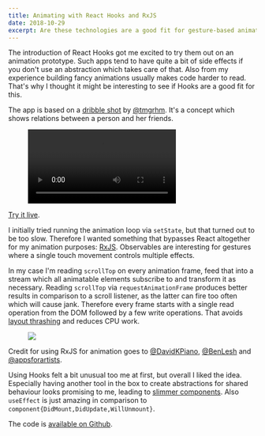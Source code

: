 ```yaml
---
title: Animating with React Hooks and RxJS
date: 2018-10-29
excerpt: Are these technologies are a good fit for gesture-based animations?
---
```



The introduction of React Hooks got me excited to try them out on an animation
prototype. Such apps tend to have quite a bit of side effects if you don't use
an abstraction which takes care of that. Also from my experience building
fancy animations usually makes code harder to read. That's why I thought it might be
interesting to see if Hooks are a good fit for this.

The app is based on a [dribble
shot](https://dribbble.com/shots/2189808-Imitating-UIKit-dynamics-physics) by
[@tmgrhm](https://twitter.com/tmgrhm). It's a concept which shows relations
between a person and her friends.

<Figure>
  <PhoneFrame>
    <video autoPlay loop preload="auto" style={{maxHeight: '70vh'}}>
      <source src={require('./demo.mp4')} type="video/mp4" />
      Sorry, your browser doesn't support embedded videos.
    </video>
  </PhoneFrame>
</Figure>

[Try it live](https://amannn.github.io/friends-ui/).

I initially tried running the animation loop via `setState`, but that turned out
to be too slow. Therefore I wanted something that bypasses React altogether for
my animation purposes: [RxJS](https://rxjs-dev.firebaseapp.com/). Observables
are interesting for gestures where a single touch movement controls multiple effects.

In my case I'm reading `scrollTop` on every animation frame, feed that into a
stream which all animatable elements subscribe to and transform it as necessary.
Reading `scrollTop` via `requestAnimationFrame` produces better results in
comparison to a scroll listener, as the latter can fire too often which will
cause jank. Therefore every frame starts with a single read operation from the DOM
followed by a few write operations. That avoids [layout
thrashing](https://developers.google.com/web/fundamentals/performance/rendering/avoid-large-complex-layouts-and-layout-thrashing)
and reduces CPU work.

<Figure caption="A bit of JavaScript is necessary, but the animation runs with 60 FPS on mobile (screenshot from a MacBook Pro with 4x CPU slowdown).">
  <img src={require('./timeline.png')} />
</Figure>

Credit for using RxJS for animation goes to
[@DavidKPiano](https://twitter.com/DavidKPiano),
[@BenLesh](https://twitter.com/BenLesh) and [@appsforartists](https://twitter.com/appsforartists).

Using Hooks felt a bit unusual too me at first, but overall I liked the idea.
Especially having another tool in the box to create abstractions for shared
behaviour looks promising to me, leading to [slimmer
components](https://twitter.com/jamannnnnn/status/1057025220362543116). Also
`useEffect` is just amazing in comparison to `component{DidMount,DidUpdate,WillUnmount}`.

The code is [available on Github](https://github.com/amannn/friends-ui).
